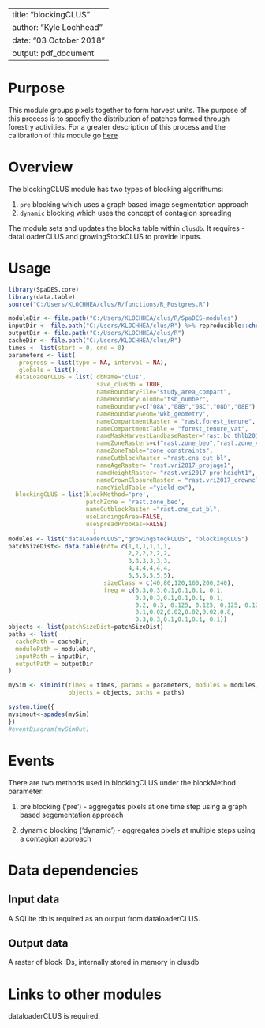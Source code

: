 <!--
Copyright 2018 Province of British Columbia
 
Licensed under the Apache License, Version 2.0 (the "License");
you may not use this file except in compliance with the License.
You may obtain a copy of the License at
 
http://www.apache.org/licenses/LICENSE-2.0
 
Unless required by applicable law or agreed to in writing, software distributed under the License is distributed on an "AS IS" BASIS,
WITHOUT WARRANTIES OR CONDITIONS OF ANY KIND, either express or implied.
See the License for the specific language governing permissions and limitations under the License.-->

---
title: "blockingCLUS"
author: "Kyle Lochhead"
date: "03 October 2018"
output: pdf_document
---

# Purpose

This module groups pixels together to form harvest units. The purpose of this process is to specfiy the distribution of patches formed through forestry activities. For a greater description of this process and the calibration of this module go [here](https://github.com/bcgov/clus/blob/master/reports/harvest/draft-CLUS-blocking.md) 

# Overview

The blockingCLUS module has two types of blocking algorithums:

1. `pre` blocking which uses a graph based image segmentation approach
2. `dynamic` blocking which uses the concept of contagion spreading

The module sets and updates the blocks table within `clusdb`. It requires - dataLoaderCLUS and growingStockCLUS to provide inputs.

# Usage

```r
library(SpaDES.core)
library(data.table)
source("C:/Users/KLOCHHEA/clus/R/functions/R_Postgres.R")

moduleDir <- file.path("C:/Users/KLOCHHEA/clus/R/SpaDES-modules")
inputDir <- file.path("C:/Users/KLOCHHEA/clus/R") %>% reproducible::checkPath(create = TRUE)
outputDir <- file.path("C:/Users/KLOCHHEA/clus/R")
cacheDir <- file.path("C:/Users/KLOCHHEA/clus/R")
times <- list(start = 0, end = 0)
parameters <- list(
  .progress = list(type = NA, interval = NA),
  .globals = list(),
  dataLoaderCLUS = list( dbName='clus',
                         save_clusdb = TRUE,
                         nameBoundaryFile="study_area_compart",
                         nameBoundaryColumn="tsb_number",
                         nameBoundary=c("08A","08B","08C","08D","08E"), 
                         nameBoundaryGeom='wkb_geometry',
                         nameCompartmentRaster = "rast.forest_tenure",
                         nameCompartmentTable = "forest_tenure_vat",
                         nameMaskHarvestLandbaseRaster='rast.bc_thlb2018',
                         nameZoneRasters=c("rast.zone_beo","rast.zone_vqo"),
                         nameZoneTable="zone_constraints",
                         nameCutblockRaster ="rast.cns_cut_bl",
                         nameAgeRaster= "rast.vri2017_projage1",
                         nameHeightRaster= "rast.vri2017_projheight1",
                         nameCrownClosureRaster = "rast.vri2017_crownclosure",
                         nameYieldTable ="yield_ex"),
  blockingCLUS = list(blockMethod='pre', 
                      patchZone = 'rast.zone_beo',
                      nameCutblockRaster ="rast.cns_cut_bl",
                      useLandingsArea=FALSE, 
                      useSpreadProbRas=FALSE)
                        )
modules <- list("dataLoaderCLUS","growingStockCLUS", "blockingCLUS")
patchSizeDist<- data.table(ndt= c(1,1,1,1,1,1,
                                  2,2,2,2,2,2,
                                  3,3,3,3,3,3,
                                  4,4,4,4,4,4,
                                  5,5,5,5,5,5), 
                           sizeClass = c(40,80,120,160,200,240), 
                           freq = c(0.3,0.3,0.1,0.1,0.1, 0.1,
                                    0.3,0.3,0.1,0.1,0.1, 0.1,
                                    0.2, 0.3, 0.125, 0.125, 0.125, 0.125,
                                    0.1,0.02,0.02,0.02,0.02,0.8,
                                    0.3,0.3,0.1,0.1,0.1, 0.1))
objects <- list(patchSizeDist=patchSizeDist)
paths <- list(
  cachePath = cacheDir,
  modulePath = moduleDir,
  inputPath = inputDir,
  outputPath = outputDir
)

mySim <- simInit(times = times, params = parameters, modules = modules,
                 objects = objects, paths = paths)

system.time({
mysimout<-spades(mySim)
})
#eventDiagram(mySimOut)
```

# Events

There are two methods used in blockingCLUS under the blockMethod parameter:

1. pre blocking ('pre') - aggregates pixels at one time step using a graph based segementation approach

2. dynamic blocking ('dynamic')  - aggregates pixels at multiple steps using a contagion approach

# Data dependencies

## Input data

A SQLite db is required as an output from dataloaderCLUS.

## Output data

A raster of block IDs, internally stored in memory in clusdb

# Links to other modules

dataloaderCLUS is required.


